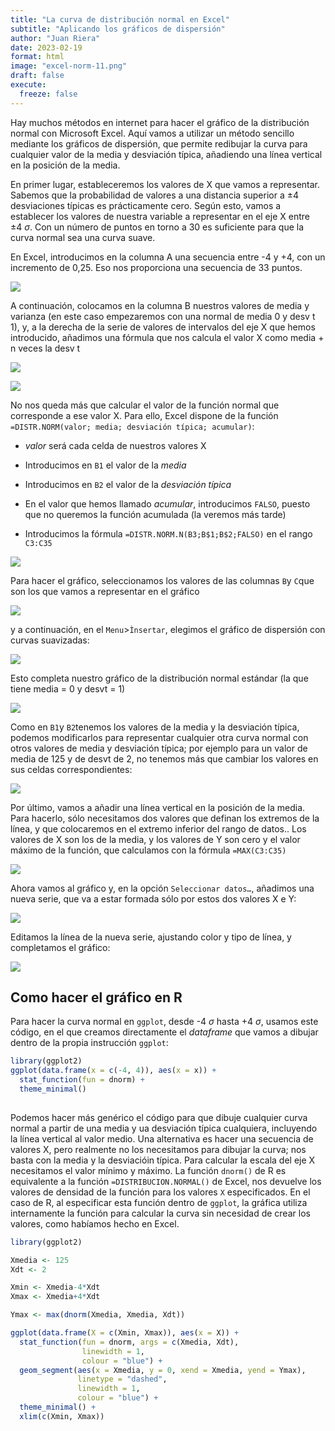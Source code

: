 ```yaml
---
title: "La curva de distribución normal en Excel"
subtitle: "Aplicando los gráficos de dispersión"
author: "Juan Riera"
date: 2023-02-19
format: html
image: "excel-norm-11.png"
draft: false
execute: 
  freeze: false
---
```


Hay muchos métodos en internet para hacer el gráfico de la distribución normal con Microsoft Excel. Aquí vamos a utilizar un método sencillo mediante los gráficos de dispersión, que permite redibujar la curva para cualquier valor de la media y desviación típica, añadiendo una línea vertical en la posición de la media.

En primer lugar, estableceremos los valores de X que vamos a representar. Sabemos que la probabilidad de valores a una distancia superior a $\pm4$ desviaciones típicas es prácticamente cero. Según esto, vamos a establecer los valores de nuestra variable a representar en el eje X entre $\pm4\  \sigma$. Con un número de puntos en torno a 30 es suficiente para que la curva normal sea una curva suave.

En Excel, introducimos en la columna A una secuencia entre -4 y +4, con un incremento de 0,25. Eso nos proporciona una secuencia de 33 puntos.

![](excel-norm-1.png)

A continuación, colocamos en la columna B nuestros valores de media y varianza (en este caso empezaremos con una normal de media 0 y desv t 1), y, a la derecha de la serie de valores de intervalos del eje X que hemos introducido, añadimos una fórmula que nos calcula el valor X como media + n veces la desv t


::: {layout-ncol=2}
![](excel-norm-3.png)

![](excel-norm-2.png)

:::

No nos queda más que calcular el valor de la función normal que corresponde a ese valor X. Para ello, Excel dispone de la función `=DISTR.NORM(valor; media; desviación típica; acumular)`:

-   *valor* será cada celda de nuestros valores X

-   Introducimos en `B1` el valor de la *media*

-   Introducimos en `B2` el valor de la *desviación típica* 

-   En el valor que hemos llamado *acumular*, introducimos `FALSO`, puesto que no queremos la función acumulada (la veremos más tarde)

-   Introducimos la fórmula `=DISTR.NORM.N(B3;B$1;B$2;FALSO)` en el rango `C3:C35`

![](excel-norm-4.png)

Para hacer el gráfico, seleccionamos los valores de las columnas `B`y `C`que son los que vamos a representar en el gráfico

![](excel-norm-5.png)

y a continuación, en el `Menu`>`Ìnsertar`, elegimos el gráfico de dispersión con curvas suavizadas:

![](excel-norm-6.png)

Esto completa nuestro gráfico de la distribución normal estándar (la que tiene media = 0 y desvt = 1)

![](excel-norm-7.png)

Como en `B1`y `B2`tenemos los valores de la media y la desviación típica, podemos modificarlos para representar cualquier otra curva normal con otros valores de media y desviación típica; por ejemplo para un valor de media de 125 y de desvt de 2, no tenemos más que cambiar los valores en sus celdas correspondientes:

![](excel-norm-8.png)

Por último, vamos a añadir una línea vertical en la posición de la media. Para hacerlo, sólo necesitamos dos valores que definan los extremos de la línea, y que colocaremos en el extremo inferior del rango de datos.. Los valores de X son los de la media, y los valores de Y son cero y el valor máximo de la función, que calculamos con la fórmula `=MAX(C3:C35)`

![](excel-norm-9.png)

Ahora vamos al gráfico y, en la opción `Seleccionar datos…`, añadimos una nueva serie, que va a estar formada sólo por estos dos valores X e Y:

![](excel-norm-10.png)

Editamos la línea de la nueva serie, ajustando color y tipo de línea, y completamos el gráfico:

![](excel-norm-11.png)


## Como hacer el gráfico en R

Para hacer la curva normal en `ggplot`, desde  -4 $\sigma$ hasta +4 $\sigma$, usamos este código, en el que creamos directamente el *dataframe* que vamos a dibujar dentro de la propia instrucción `ggplot`:

```r
library(ggplot2)
ggplot(data.frame(x = c(-4, 4)), aes(x = x)) +
  stat_function(fun = dnorm) +
  theme_minimal()
  
```

Podemos hacer más genérico el código para que dibuje cualquier curva normal a partir de una media y ua desviación típica cualquiera, incluyendo la línea vertical al valor medio. Una alternativa es hacer una secuencia de valores X, pero realmente no los necesitamos para dibujar la curva; nos basta con la media y la desviacióin típica. Para calcular la escala del eje X necesitamos el valor mínimo y máximo. La función `dnorm()` de R es equivalente a la función `=DISTRIBUCION.NORMAL()` de Excel, nos devuelve los valores de densidad de la función para los valores `X` especificados. En el caso de R, al especificar esta función dentro de `ggplot`, la gráfica utiliza internamente la función para calcular la curva sin necesidad de crear los valores, como habíamos hecho en Excel.


```r
library(ggplot2)

Xmedia <- 125
Xdt <- 2

Xmin <- Xmedia-4*Xdt
Xmax <- Xmedia+4*Xdt

Ymax <- max(dnorm(Xmedia, Xmedia, Xdt))

ggplot(data.frame(X = c(Xmin, Xmax)), aes(x = X)) +
  stat_function(fun = dnorm, args = c(Xmedia, Xdt), 
                linewidth = 1, 
                colour = "blue") +
  geom_segment(aes(x = Xmedia, y = 0, xend = Xmedia, yend = Ymax), 
               linetype = "dashed", 
               linewidth = 1, 
               colour = "blue") +
  theme_minimal() +
  xlim(c(Xmin, Xmax))
```